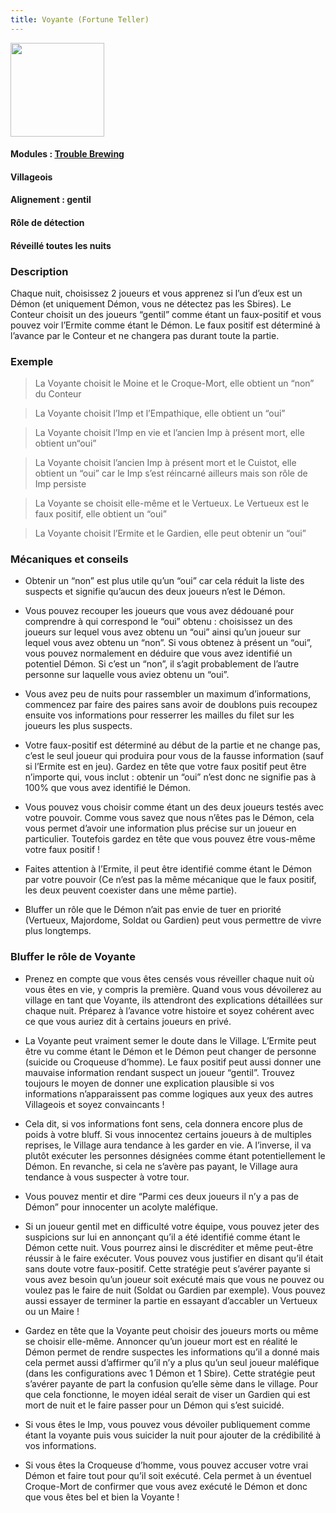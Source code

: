 ```yaml
---
title: Voyante (Fortune Teller)
---
```


<img src='/wiki/img/blood-on-the-clocktower/roles/voyante.png' height='150' />

#### Modules : [Trouble Brewing](../modules/trouble-brewing)
#### Villageois
#### Alignement : gentil
#### Rôle de détection
#### Réveillé toutes les nuits

### Description
Chaque nuit, choisissez 2 joueurs et vous apprenez si l’un d’eux est un Démon (et uniquement Démon, vous ne détectez pas les Sbires).
Le Conteur choisit un des joueurs “gentil” comme étant un faux-positif et vous pouvez voir l’Ermite comme étant le Démon. Le faux positif est déterminé à l’avance par le Conteur et ne changera pas durant toute la partie.
 
### Exemple
> La Voyante choisit le Moine et le Croque-Mort, elle obtient un “non” du Conteur

> La Voyante choisit l’Imp et l’Empathique, elle obtient un “oui”

> La Voyante choisit l’Imp en vie et l’ancien Imp à présent mort, elle obtient un“oui”

> La Voyante choisit l’ancien Imp à présent mort et le Cuistot, elle obtient un “oui” car le Imp s’est réincarné ailleurs mais son rôle de Imp persiste 

> La Voyante se choisit elle-même et le Vertueux. Le Vertueux est le faux positif, elle obtient un “oui”

> La Voyante choisit l’Ermite et le Gardien, elle peut obtenir un “oui”


### Mécaniques et conseils
- Obtenir un “non” est plus utile qu’un “oui” car cela réduit la liste des suspects et signifie qu’aucun des deux joueurs n’est le Démon.

- Vous pouvez recouper les joueurs que vous avez dédouané pour comprendre à qui correspond le “oui” obtenu : choisissez un des joueurs sur lequel vous avez obtenu un “oui” ainsi qu’un joueur sur lequel vous avez obtenu un “non”. Si vous obtenez à présent un “oui”, vous pouvez normalement en déduire que vous avez identifié un potentiel Démon. Si c’est un “non”, il s’agit probablement de l’autre personne sur laquelle vous aviez obtenu un “oui”.

- Vous avez peu de nuits pour rassembler un maximum d’informations, commencez par faire des paires sans avoir de doublons puis recoupez ensuite vos informations pour resserrer les mailles du filet sur les joueurs les plus suspects.

- Votre faux-positif est déterminé au début de la partie et ne change pas, c’est le seul joueur qui produira pour vous de la fausse information (sauf si l’Ermite est en jeu). Gardez en tête que votre faux positif peut être n’importe qui, vous inclut : obtenir un “oui” n’est donc ne signifie pas à 100% que vous avez identifié le Démon.

- Vous pouvez vous choisir comme étant un des deux joueurs testés avec votre pouvoir. Comme vous savez que nous n’êtes pas le Démon, cela vous permet d’avoir une information plus précise sur un joueur en particulier. Toutefois gardez en tête que vous pouvez être vous-même votre faux positif !

- Faites attention à l’Ermite, il peut être identifié comme étant le Démon par votre pouvoir (Ce n’est pas la même mécanique que le faux positif, les deux peuvent coexister dans une même partie).

- Bluffer un rôle que le Démon n’ait pas envie de tuer en priorité (Vertueux, Majordome, Soldat ou Gardien) peut vous permettre de vivre plus longtemps.
 
### Bluffer le rôle de Voyante

- Prenez en compte que vous êtes censés vous réveiller chaque nuit où vous êtes en vie, y compris la première. Quand vous vous dévoilerez au village en tant que Voyante, ils attendront des explications détaillées sur chaque nuit. Préparez à l’avance votre histoire et soyez cohérent avec ce que vous auriez dit à certains joueurs en privé.

- La Voyante peut vraiment semer le doute dans le Village. L’Ermite peut être vu comme étant le Démon et le Démon peut changer de personne (suicide ou Croqueuse d’homme). Le faux positif peut aussi donner une mauvaise information rendant suspect un joueur “gentil”. Trouvez toujours le moyen de donner une explication plausible si vos informations n’apparaissent pas comme logiques aux yeux des autres Villageois et soyez convaincants !

- Cela dit, si vos informations font sens, cela donnera encore plus de poids à votre bluff. Si vous innocentez certains joueurs à de multiples reprises, le Village aura tendance à les garder en vie. A l’inverse, il va plutôt exécuter les personnes désignées comme étant potentiellement le Démon. En revanche, si cela ne s’avère pas payant, le Village aura tendance à vous suspecter à votre tour.

- Vous pouvez mentir et dire “Parmi ces deux joueurs il n’y a pas de Démon” pour innocenter un acolyte maléfique.

- Si un joueur gentil met en difficulté votre équipe, vous pouvez jeter des suspicions sur lui en annonçant qu’il a été identifié comme étant le Démon cette nuit. Vous pourrez ainsi le discréditer et même peut-être réussir à le faire exécuter. Vous pouvez vous justifier en disant qu’il était sans doute votre faux-positif. Cette stratégie peut s’avérer payante si vous avez besoin qu’un joueur soit exécuté mais que vous ne pouvez ou voulez pas le faire de nuit (Soldat ou Gardien par exemple). Vous pouvez aussi essayer de terminer la partie en essayant d’accabler un Vertueux ou un Maire !

- Gardez en tête que la Voyante peut choisir des joueurs morts ou même se choisir elle-même. Annoncer qu’un joueur mort est en réalité le Démon permet de rendre suspectes les informations qu’il a donné mais cela permet aussi d’affirmer qu’il n’y a plus qu’un seul joueur maléfique (dans les configurations avec 1 Démon et 1 Sbire). Cette stratégie peut s’avérer payante de part la confusion qu’elle sème dans le village. Pour que cela fonctionne, le moyen idéal serait de viser un Gardien qui est mort de nuit et le faire passer pour un Démon qui s’est suicidé.

- Si vous êtes le Imp, vous pouvez vous dévoiler publiquement comme étant la voyante puis vous suicider la nuit pour ajouter de la crédibilité à vos informations.

- Si vous êtes la Croqueuse d’homme, vous pouvez accuser votre vrai Démon et faire tout pour qu’il soit exécuté. Cela permet à un éventuel Croque-Mort de confirmer que vous avez exécuté le Démon et donc que vous êtes bel et bien la Voyante !

